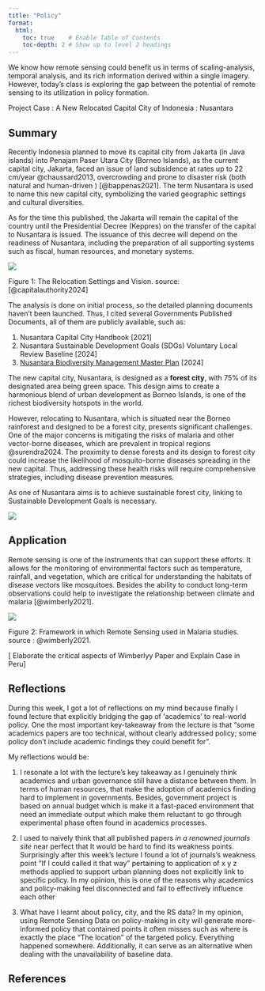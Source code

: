 ```yaml
---
title: "Policy"
format:
  html:
    toc: true    # Enable Table of Contents
    toc-depth: 2 # Show up to level 2 headings
---
```


We know how remote sensing could benefit us in terms of scaling-analysis, temporal analysis, and its rich information derived within a single imagery. However, today’s class is exploring the gap between the potential of remote sensing to its utilization in policy formation.

Project Case : A New Relocated Capital City of Indonesia : Nusantara

## Summary

Recently Indonesia planned to move its capital city from Jakarta (in Java islands) into Penajam Paser Utara City (Borneo Islands), as the current capital city, Jakarta, faced an issue of land subsidence at rates up to 22 cm/year @chaussard2013, overcrowding and prone to disaster risk (both natural and human-driven ) [@bappenas2021]. The term Nusantara is used to name this new capital city, symbolizing the varied geographic settings and cultural diversities.

As for the time this published, the Jakarta will remain the capital of the country until the Presidential Decree (Keppres) on the transfer of the capital to Nusantara is issued. The issuance of this decree will depend on the readiness of Nusantara, including the preparation of all supporting systems such as fiscal, human resources, and monetary systems.

![](images/clipboard-3462147358.png)

Figure 1: The Relocation Settings and Vision. source: [@capitalauthority2024]

The analysis is done on initial process, so the detailed planning documents haven’t been launched. Thus, I cited several Governments Published Documents, all of them are publicly available, such as:

1.  Nusantara Capital City Handbook \[2021\]
2.  Nusantara Sustainable Development Goals (SDGs) Voluntary Local Review Baseline \[2024\]
3.  [Nusantara Biodiversity Management Master Plan](https://ikn.go.id/storage/pedoman-nusantara/1/nusantara-biodiversity-management-master-plan-2024.pdf) \[2024\]

The new capital city, Nusantara, is designed as a **forest city**, with 75% of its designated area being green space. This design aims to create a harmonious blend of urban development as Borneo Islands, is one of the richest biodiversity hotspots in the world.

However, relocating to Nusantara, which is situated near the Borneo rainforest and designed to be a forest city, presents significant challenges. One of the major concerns is mitigating the risks of malaria and other vector-borne diseases, which are prevalent in tropical regions @surendra2024. The proximity to dense forests and its design to forest city could increase the likelihood of mosquito-borne diseases spreading in the new capital. Thus, addressing these health risks will require comprehensive strategies, including disease prevention measures.

As one of Nusantara aims is to achieve sustainable forest city, linking to Sustainable Development Goals is necessary.

![](images/clipboard-3146823061.png)

## Application

Remote sensing is one of the instruments that can support these efforts. It allows for the monitoring of environmental factors such as temperature, rainfall, and vegetation, which are critical for understanding the habitats of disease vectors like mosquitoes. Besides the ability to conduct long-term observations could help to investigate the relationship between climate and malaria [@wimberly2021].

![](images/clipboard-687725868.png)

Figure 2: Framework in which Remote Sensing used in Malaria studies. source : @wimberly2021.

\[ Elaborate the critical aspects of Wimberlyy Paper and Explain Case in Peru\]

## Reflections

During this week, I got a lot of reflections on my mind because finally I found lecture that explicitly bridging the gap of ‘academics’ to real-world policy. One the most important key-takeaway from the lecture is that “some academics papers are too technical, without clearly addressed policy; some policy don’t include academic findings they could benefit for”.

My reflections would be:

1.  I resonate a lot with the lecture’s key takeaway as I genuinely think academics and urban governance still have a distance between them. In terms of human resources, that make the adoption of academics finding hard to implement in governments. Besides, government project is based on annual budget which is make it a fast-paced environment that need an immediate output which make them reluctant to go through experimental phase often found in academics processes.

2.  I used to naively think that all published papers *in a renowned journals site* near perfect that It would be hard to find its weakness points. Surprisingly after this week’s lecture I found a lot of journals’s weakness point “If I could called it that way” pertaining to application of x y z methods applied to support urban planning does not explicitly link to specific policy. In my opinion, this is one of the reasons why academics and policy-making feel disconnected and fail to effectively influence each other

3.  What have I learnt about policy, city, and the RS data? In my opinion, using Remote Sensing Data on policy-making in city will generate more-informed policy that contained points it often misses such as where is exactly the place “The location” of the targeted policy. Everything happened somewhere. Additionally, it can serve as an alternative when dealing with the unavailability of baseline data.

## References
